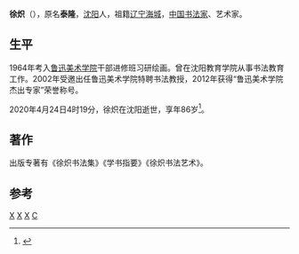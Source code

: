 {{Otheruses|徐炽 (消歧义)}}
'''徐炽'''（{{bd|1934年||2020年|4月24日|catIdx=X徐}}），原名'''泰隆'''，[[沈阳|沈阳]]人，祖籍[[辽宁|辽宁]][[海城市|海城]]，[[中国|中国]][[书法家|书法家]]、艺术家。

==生平==
1964年考入[[鲁迅美术学院|鲁迅美术学院]]干部进修班习研绘画。曾在沈阳教育学院从事书法教育工作。2002年受邀出任鲁迅美术学院特聘书法教授，2012年获得“鲁迅美术学院杰出专家”荣誉称号。

2020年4月24日4时19分，徐炽在沈阳逝世，享年86岁<ref>{{cite web |title=刚毅坚卓  积厚流光——怀念徐炽先生 |url=http://www.lumei.edu.cn/info/1195/4173.htm |publisher=鲁迅美术学院 |date=2020-04-26 |access-date=2020-05-03 |archive-date=2020-06-28 |archive-url=https://web.archive.org/web/20200628142625/http://www.lumei.edu.cn/info/1195/4173.htm }}</ref>。

== 著作 ==
出版专著有《徐炽书法集》《学书指要》《徐炽书法艺术》。
== 参考 ==
{{reflist}}

[[Category:中華人民共和國書法家|X]]
[[Category:中华人民共和国艺术家|X]]
[[Category:中国书法家|X]]
[[Category:徐姓|C]]